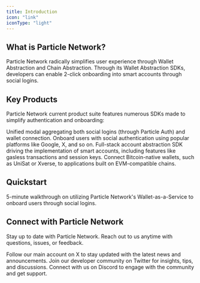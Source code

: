 ```yaml
---
title: Introduction  
icon: "link"
iconType: "light"
---
```


## What is Particle Network?

Particle Network radically simplifies user experience through Wallet Abstraction and Chain Abstraction. Through its Wallet Abstraction SDKs, developers can enable 2-click onboarding into smart accounts through social logins.

## Key Products

Particle Network current product suite features numerous SDKs made to simplify authentication and onboarding:

<CardGroup cols={2}>
  <Card title="Particle Connect" icon="link" href="../api-reference/connect">
    Unified modal aggregating both social logins (through Particle Auth) and wallet connection.
  </Card>
  <Card title="Particle Auth" icon="shield" href="../api-reference/auth">
     Onboard users with social authentication using popular platforms like Google, X, and so on.
  </Card>
  <Card title="Account Abstraction" icon="credit-card" href="../api-reference/aa">
    Full-stack account abstraction SDK driving the implementation of smart accounts, including features like gasless transactions and session keys.
  </Card>
  <Card title="BTC Connect" icon="btc" href="../api-reference/btc">
     Connect Bitcoin-native wallets, such as UniSat or Xverse, to applications built on EVM-compatible chains.
  </Card>
</CardGroup>

## Quickstart

  <Card title="Integrate Wallet-as-a-Service" icon="code" href="/guides/quickstart/waas/web-quickstart">
    5-minute walkthrough on utilizing Particle Network's Wallet-as-a-Service to onboard users through social logins.
  </Card>


## Connect with Particle Network

Stay up to date with Particle Network. Reach out to us anytime with questions, issues, or feedback.

<CardGroup cols={3}>
  <Card title="@ParticleNtwrk" icon="x-twitter" href="https://x.com/ParticleNtwrk">
    Follow our main account on X to stay updated with the latest news and announcements.
  </Card>
  <Card title="@ParticleBuild" icon="x-twitter" href="https://x.com/ParticleBuild">
    Join our developer community on Twitter for insights, tips, and discussions.
  </Card>
  <Card title="Discord" icon="discord" href="https://discord.gg/particlenetwork">
    Connect with us on Discord to engage with the community and get support.
  </Card>
</CardGroup>
